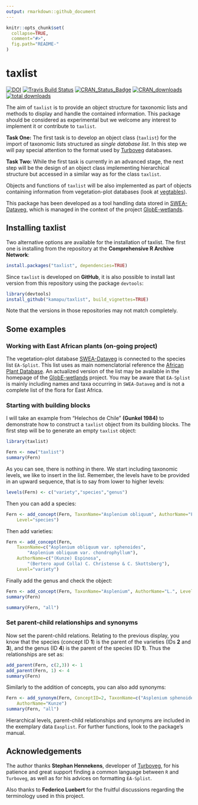 ---
output: rmarkdown::github_document
---

<!-- README.md is generated from README.Rmd. Please edit that file -->

```{r,echo=FALSE}
knitr::opts_chunk$set(
  collapse=TRUE,
  comment="#>",
  fig.path="README-"
)
```

# taxlist

<!-- Budges -->
[![DOI](https://zenodo.org/badge/54913161.svg)](https://zenodo.org/badge/latestdoi/54913161)
[![Travis Build Status](https://travis-ci.org/kamapu/taxlist.svg?branch=master)](https://travis-ci.org/kamapu/taxlist)
[![CRAN_Status_Badge](http://www.r-pkg.org/badges/version/taxlist)](https://cran.r-project.org/package=taxlist)
[![CRAN_downloads](http://cranlogs.r-pkg.org/badges/taxlist)](https://cran.r-project.org/package=taxlist)
[![total downloads](http://cranlogs.r-pkg.org/badges/grand-total/taxlist)](https://cran.r-project.org/package=taxlist)

The aim of `taxlist` is to provide an object structure for taxonomic lists
and methods to display and handle the contained information.
This package should be considered as experimental but we welcome any interest
to implement it or contribute to `taxlist`.

**Task One:** The first task is to develop an object class (`taxlist`) for the
import of taxonomic lists structured as _single database list_.
In this step we will pay special attention to the format used by
[Turboveg](http://www.synbiosys.alterra.nl/turboveg) databases.

**Task Two:** While the first task is currently in an advanced stage, the next
step will be the design of an object class implementing hierarchical structure
but accessed in a similar way as for the class `taxlist`.

Objects and functions of `taxlist` will be also implemented as part of objects
containing information from vegetation-plot databases (look at
[vegtables](https://github.com/kamapu/vegtable)).

This package has been developed as a tool handling data stored in
[SWEA-Dataveg](http://www.givd.info/ID/AF-00-006), which is managed in the
context of the project [GlobE-wetlands](https://www.wetlands-africa.de).

## Installing taxlist
Two alternative options are available for the installation of taxlist.
The first one is installing from the repository at the **Comprehensive R Archive
Network**:

```{r, eval=FALSE}
install.packages("taxlist", dependencies=TRUE)
```

Since `taxlist` is developed on **GitHub**, it is also possible to install
last version from this repository using the package `devtools`:

```{r,eval=FALSE}
library(devtools)
install_github("kamapu/taxlist", build_vignettes=TRUE)
```

Note that the versions in those repositories may not match completely.

## Some examples

### Working with East African plants (on-going project)
The vegetation-plot database [SWEA-Dataveg](http://www.givd.info/ID/AF-00-006)
is connected to the species list `EA-Splist`.
This list uses as main nomenclatorial reference the
[African Plant Database](http://www.ville-ge.ch/musinfo/bd/cjb/africa/recherche.php).
An actualized version of the list may be available in the homepage of the
[GlobE-wetlands](https://www.wetlands-africa.de) project.
You may be aware that `EA-Splist` is mainly including names and taxa occurring
in `SWEA-Dataveg` and is not a complete list of the flora for East Africa.

### Starting with building blocks

I will take an example from "Helechos de Chile" **(Gunkel 1984)** to demonstrate
how to construct a `taxlist` object from its building blocks.
The first step will be to generate an empty `taxlist` object:

```{r}
library(taxlist)

Fern <- new("taxlist")
summary(Fern)
```

As you can see, there is nothing in there.
We start including taxonomic levels, we like to insert in the list.
Remember, the levels have to be provided in an upward sequence, that is to say
from lower to higher levels:

```{r}
levels(Fern) <- c("variety","species","genus")
```
Then you can add a species:

```{r}
Fern <- add_concept(Fern, TaxonName="Asplenium obliquum", AuthorName="Forster",
	Level="species")
```

Then add varieties:

```{r}
Fern <- add_concept(Fern,
	TaxonName=c("Asplenium obliquum var. sphenoides",
		"Asplenium obliquum var. chondrophyllum"),
	AuthorName=c("(Kunze) Espinosa",
		"(Bertero apud Colla) C. Christense & C. Skottsberg"),
	Level="variety")
```

Finally add the genus and check the object:

```{r}
Fern <- add_concept(Fern, TaxonName="Asplenium", AuthorName="L.", Level="genus")
summary(Fern)

summary(Fern, "all")
```

### Set parent-child relationships and synonyms

Now set the parent-child relations.
Relating to the previous display, you know that the species (concept ID **1**)
is the parent of the varieties (IDs **2** and **3**), and the genus (ID **4**)
is the parent of the species (ID **1**).
Thus the relationships are set as:

```{r}
add_parent(Fern, c(2,3)) <- 1
add_parent(Fern, 1) <- 4
summary(Fern)
```

Similarly to the addition of concepts, you can also add synonyms:

```{r}
Fern <- add_synonym(Fern, ConceptID=2, TaxonName=c("Asplenium sphenoides"),
	AuthorName="Kunze")
summary(Fern, "all")
```

Hierarchical levels, parent-child relationships and synonyms are included in the
exemplary data `Easplist`.
For further functions, look to the package's manual.

## Acknowledgements
The author thanks **Stephan Hennekens**, developer of
[Turboveg](http://www.synbiosys.alterra.nl/turboveg), for his patience and great
support finding a common language between `R` and `Turboveg`, as well as for
his advices on formatting `EA-Splist`.

Also thanks to **Federico Luebert** for the fruitful discussions regarding the
terminology used in this project.

